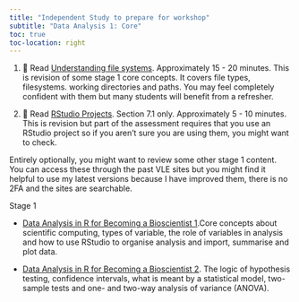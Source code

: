 ```yaml
---
title: "Independent Study to prepare for workshop"
subtitle: "Data Analysis 1: Core"
toc: true
toc-location: right
---
```


1.  📖 Read [Understanding file
    systems](https://3mmarand.github.io/comp4biosci/file_systems.html).
    Approximately 15 - 20 minutes. This is revision of some stage 1 core
    concepts. It covers file types, filesystems. working directories and
    paths. You may feel completely confident with them but many students
    will benefit from a refresher.

2.  📖 Read [RStudio
    Projects](https://3mmarand.github.io/comp4biosci/workflow_rstudio.html#rstudio-projects).
    Section 7.1 only. Approximately 5 - 10 minutes. This is revision but
    part of the assessment requires that you use an RStudio project so
    if you aren't sure you are using them, you might want to check.

Entirely optionally, you might want to review some other stage 1
content. You can access these through the past VLE sites but you might
find it helpful to use my latest versions because I have improved them,
there is no 2FA and the sites are searchable.

Stage 1

-   [Data Analysis in R for Becoming a Bioscientist
    1](../../r4babs1/r4babs1.html).Core concepts about scientific
    computing, types of variable, the role of variables in analysis and
    how to use RStudio to organise analysis and import, summarise and
    plot data.

-   [Data Analysis in R for Becoming a Bioscientist
    2](../../r4babs2/r4babs2.html). The logic of hypothesis testing,
    confidence intervals, what is meant by a statistical model,
    two-sample tests and one- and two-way analysis of variance (ANOVA).

